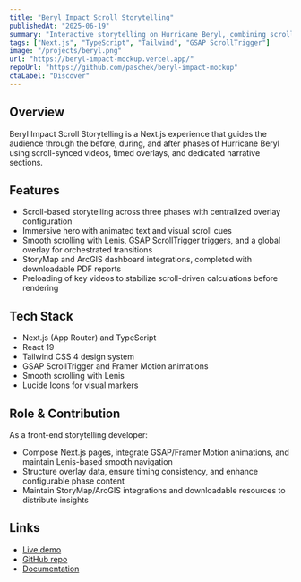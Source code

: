 ```yaml
---
title: "Beryl Impact Scroll Storytelling"
publishedAt: "2025-06-19"
summary: "Interactive storytelling on Hurricane Beryl, combining scroll-synced videos, dynamic overlays, and visualizations to illustrate preparedness, response, and recovery."
tags: ["Next.js", "TypeScript", "Tailwind", "GSAP ScrollTrigger"]
image: "/projects/beryl.png"
url: "https://beryl-impact-mockup.vercel.app/"
repoUrl: "https://github.com/paschek/beryl-impact-mockup"
ctaLabel: "Discover"
---
```


## Overview

Beryl Impact Scroll Storytelling is a Next.js experience that guides the audience through the before, during, and after phases of Hurricane Beryl using scroll-synced videos, timed overlays, and dedicated narrative sections.

## Features

- Scroll-based storytelling across three phases with centralized overlay configuration  
- Immersive hero with animated text and visual scroll cues  
- Smooth scrolling with Lenis, GSAP ScrollTrigger triggers, and a global overlay for orchestrated transitions  
- StoryMap and ArcGIS dashboard integrations, completed with downloadable PDF reports  
- Preloading of key videos to stabilize scroll-driven calculations before rendering  

## Tech Stack

- Next.js (App Router) and TypeScript  
- React 19  
- Tailwind CSS 4 design system  
- GSAP ScrollTrigger and Framer Motion animations  
- Smooth scrolling with Lenis  
- Lucide Icons for visual markers  

## Role & Contribution

As a front-end storytelling developer:  
- Compose Next.js pages, integrate GSAP/Framer Motion animations, and maintain Lenis-based smooth navigation  
- Structure overlay data, ensure timing consistency, and enhance configurable phase content  
- Maintain StoryMap/ArcGIS integrations and downloadable resources to distribute insights  

## Links

- [Live demo](https://beryl-impact-mockup.vercel.app)  
- [GitHub repo](https://github.com/your-account/beryl-impact-mockup)  
- [Documentation](https://github.com/your-account/beryl-impact-mockup/blob/main/docs/architecture.md)  
